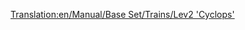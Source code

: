 [[Translation:en/Manual/Base Set/Trains/Lev2 'Cyclops']]
{{en/Trains|Image=[[File:en/Lev2cyclops.png]]
|Cost=£86,718 ($173.436)
|Speed=450 km/h (281 mph)
|Weight=120 t
|Power=12,000 hp (8.948 kW)
|Annual=£3,557 ($7.114)
|Designed=2028
|Lifespan=20
|Capacity=N/A
|Description=
|Real-life=No Real-Life Equivalent has been found for this train. Perhaps in a few years, when MagLev has become a real technology, you could fill in a Second-Generation MagLev engine here.
}}